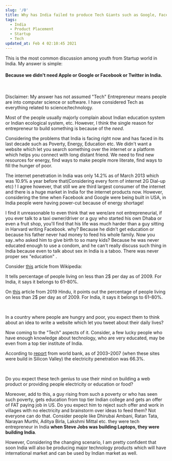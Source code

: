 ```yaml
---
slug: '/0'
title: Why has India failed to produce Tech Giants such as Google, Facebook etc?
tags:
  - India
  - Product Placement
  - Startup
  - Tech
updated_at: Feb 4 02:10:45 2021
---
```


This is the most common discussion among youth from Startup world in India. My answer is simple:
<br/>

#### Because we didn't need Apple or Google or Facebook or Twitter in India.
<br/>

Disclaimer: My answer has not assumed "Tech" Entrepreneur means people are into computer science or software. I have considered Tech as everything related to science/technology.

Most of the people usually majorly complain about Indian education system or Indian ecological system, etc. However, I think the single reason for entrepreneur to build something is because of the *need*.

Considering the problems that India is facing right now and has faced in its last decade such as Poverty, Energy, Education etc. We didn't want a website which let you search something over the internet or a platform which helps you connect with long distant friend. We need to find new resources for energy, find ways to make people more literate, find ways to fill the hunger of poor.

The internet penetration in India was only 14.2% as of March 2013 which was 10.9% a year before that(Considering every form of internet 2G Dial-up etc) ! I agree however, that still we are third largest consumer of the internet and there is a huge market in India for the internet products now. However, considering the time when Facebook and Google were being built in USA, in India people were having power-cut because of energy shortage!

I find it unreasonable to even think that we were/are not entrepreneurial, if you ever talk to a taxi owner/driver or a guy who started his own Dhaba or even a fruit shop, you'll find that his life was much harder than a guy sitting in Harvard writing Facebook. why? Because he didn't get education or because his father never had money to feed his whole family. Now you say..who asked him to give birth to so many kids? Because he was never educated enough to use a condom, and he can't really discuss such thing in India because even to talk about sex in India is a taboo. There was never proper sex "education" .

Consider [this](https://en.wikipedia.org/wiki/Measuring_poverty) article from Wikipedia:

It tells percentage of people living on less than 2$ per day as of 2009. For India, it says it belongs to 61–80%.

On [this](https://www.thehindubusinessline.com/news/india-slips-to-102nd-rank-in-global-hunger-report-2019/article29698494.ece) article from 2019 Hindu, it points out the percentage of people living on less than 2$ per day as of 2009. For India, it says it belongs to 61–80%.

<br/>

In a country where people are hungry and poor, you expect them to think about an idea to write a website which let you tweet about their daily lives?

Now coming to the "Tech" aspects of it. Consider, a few lucky people who have enough knowledge about technology, who are very educated, may be even from a top tier institute of India.

According to [report](https://data.worldbank.org/indicator/EG.ELC.ACCS.ZS?locations=IN) from world bank, as of 2003–2007 (when these sites were build in Silicon Valley) the electricity penetration was 66.3%.

<br/>

Do you expect these tech genius to use their mind on building a web product or providing people electricity or education or food?

Moreover, add to this, a guy rising from such a poverty or who has seen such poverty, gets education from top tier Indian college and gets an offer of FAT paying job in US. Do you expect him to reject such offer and work in villages with no electricity and brainstorm over ideas to feed them? Not everyone can do that.
Consider people like Dhirubai Ambani, Ratan Tata, Narayan Murthi, Aditya Birla, Lakshmi Mittal etc. they were tech entrepreneur in India **when Steve Jobs was building Laptops, they were building India**.

However, Considering the changing scenario, I am pretty confident that soon India will also be producing major technology products which will have international market and can be used by Indian market as well.
